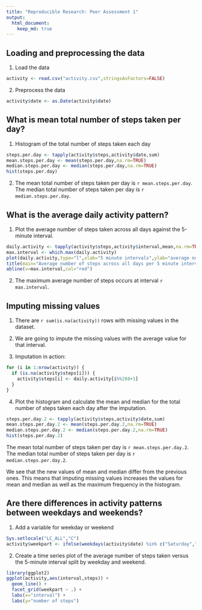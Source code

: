 ```yaml
---
title: "Reproducible Research: Peer Assessment 1"
output: 
  html_document:
    keep_md: true
---
```



## Loading and preprocessing the data

1. Load the data
```r
activity <- read.csv("activity.csv",stringsAsFactors=FALSE)
```
  
2. Preprocess the data
```r
activity$date <- as.Date(activity$date)
```

## What is mean total number of steps taken per day?

1. Histogram of the total number of steps taken each day

```r
steps.per.day <- tapply(activity$steps,activity$date,sum)
mean.steps.per.day <- mean(steps.per.day,na.rm=TRUE)
median.steps.per.day <- median(steps.per.day,na.rm=TRUE)
hist(steps.per.day)
```

2. The mean total number of steps taken per day is `r mean.steps.per.day`.  
The median total number of steps taken per day is `r median.steps.per.day`.

## What is the average daily activity pattern?

1. Plot the average number of steps taken across all days against the 5-minute interval.

```r
daily.activity <- tapply(activity$steps,activity$interval,mean,na.rm=TRUE)
max.interval <- which.max(daily.activity)
plot(daily.activity,type="l",xlab="5 minute intervals",ylab="average number of steps")
title(main="Average number of steps across all days per 5 minute interval")
abline(v=max.interval,col="red")
```

2. The maximum average number of steps occurs at interval `r max.interval`.

## Imputing missing values

1. There are `r sum(is.na(activity))` rows with missing values in the dataset.

2. We are going to impute the missing values with the average value for that interval.

3. Imputation in action:

```r
for (i in 1:nrow(activity)) {
  if (is.na(activity$steps[i])) {
    activity$steps[i] <- daily.activity[i%%288+1]
  }
}
```

4. Plot the histogram and calculate the mean and median for the total number of steps taken each day after the imputation.

```r
steps.per.day.2 <- tapply(activity$steps,activity$date,sum)
mean.steps.per.day.2 <- mean(steps.per.day.2,na.rm=TRUE)
median.steps.per.day.2 <- median(steps.per.day.2,na.rm=TRUE)
hist(steps.per.day.2)
```

The mean total number of steps taken per day is `r mean.steps.per.day.2`.  
The median total number of steps taken per day is `r median.steps.per.day.2`.

We see that the new values of mean and median differ from the previous ones. This means that imputing missing values increases the values for mean and median as well as the maximum frequency in the histogram.

## Are there differences in activity patterns between weekdays and weekends?

1. Add a variable for weekday or weekend

```r
Sys.setlocale("LC_ALL","C")
activity$weekpart <- ifelse(weekdays(activity$date) %in% c("Saturday","Sunday"),"weekend","weekday")
```

2. Create a time series plot of the average number of steps taken versus the 5-minute interval split by weekday and weekend.

```r
library(ggplot2)
ggplot(activity,aes(interval,steps)) +
  geom_line() +
  facet_grid(weekpart ~ .) +
  labs(x="interval") +
  labs(y="number of steps")
```
